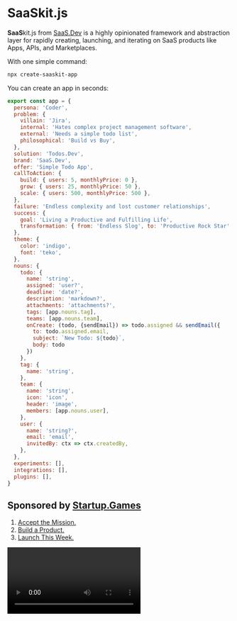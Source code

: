 
# **SaaS**kit.js

**SaaS**kit.js from [SaaS.Dev](https://saas.dev) is a highly opinionated framework and abstraction layer for rapidly 
creating, launching, and iterating on SaaS products like Apps, APIs, and Marketplaces.

<LoginButton/>

With one simple command:

```bash
npx create-saaskit-app
```

You can create an app in seconds:

```javascript
export const app = {
  persona: 'Coder',
  problem: {
    villain: 'Jira',
    internal: 'Hates complex project management software',
    external: 'Needs a simple todo list',
    philosophical: 'Build vs Buy',
  },
  solution: 'Todos.Dev',
  brand: 'SaaS.Dev',
  offer: 'Simple Todo App',
  callToAction: {
    build: { users: 5, monthlyPrice: 0 },
    grow: { users: 25, monthlyPrice: 50 },
    scale: { users: 500, monthlyPrice: 500 },
  },
  failure: 'Endless complexity and lost customer relationships',
  success: {
    goal: 'Living a Productive and Fulfilling Life',
    transformation: { from: 'Endless Slog', to: 'Productive Rock Star' }
  },
  theme: {
    color: 'indigo',
    font: 'teko',
  },
  nouns: {
    todo: {
      name: 'string',
      assigned: 'user?',
      deadline: 'date?',
      description: 'markdown?',
      attachments: 'attachments?',
      tags: [app.nouns.tag],
      teams: [app.nouns.team],
      onCreate: (todo, {sendEmail}) => todo.assigned && sendEmail({
        to: todo.assigned.email,
        subject: `New Todo: ${todo}`,
        body: todo
      })
    },
    tag: {
      name: 'string',
    },
    team: {
      name: 'string',
      icon: 'icon',
      header: 'image',
      members: [app.nouns.user],
    },
    user: {
      name: 'string?',
      email: 'email',
      invitedBy: ctx => ctx.createdBy,
    },
  },
  experiments: [],
  integrations: [],
  plugins: [],
}

```

## Sponsored by [Startup.Games](https://startup.games)

  1. [Accept the Mission.](https://startup.games)
  2. [Build a Product.](https://startup.games)
  3. [Launch This Week.](https://startup.games)

<Video />
